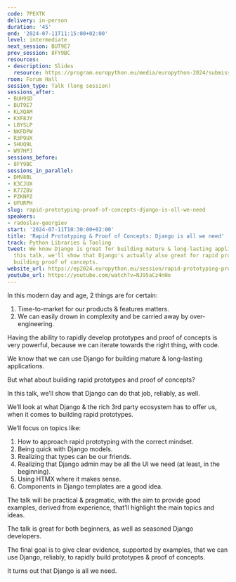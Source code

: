 ```yaml
---
code: 7PEXTK
delivery: in-person
duration: '45'
end: '2024-07-11T11:15:00+02:00'
level: intermediate
next_session: BUT9E7
prev_session: 8FY9BC
resources:
- description: Slides
  resource: https://program.europython.eu/media/europython-2024/submissions/7PEXTK/resources/EP2024_1dHs91s.pdf
room: Forum Hall
session_type: Talk (long session)
sessions_after:
- BUH9SD
- BUT9E7
- KLXQAM
- KXF8JY
- LBYSLP
- NKFDPW
- R3P9UX
- SHUQ9L
- W97HPJ
sessions_before:
- 8FY9BC
sessions_in_parallel:
- DMV8BL
- K3CJUX
- K77Z8V
- PZKNPZ
- UFURPH
slug: rapid-prototyping-proof-of-concepts-django-is-all-we-need
speakers:
- radoslav-georgiev
start: '2024-07-11T10:30:00+02:00'
title: 'Rapid Prototyping & Proof of Concepts: Django is all we need'
track: Python Libraries & Tooling
tweet: We know Django is great for building mature & long-lasting applications.  In
  this talk, we'll show that Django's actually also great for rapid prototyping &
  building proof of concepts.
website_url: https://ep2024.europython.eu/session/rapid-prototyping-proof-of-concepts-django-is-all-we-need
youtube_url: https://youtube.com/watch?v=NJ95aCz4nHo
---
```


In this modern day and age, 2 things are for certain:

1. Time-to-market for our products & features matters.
2. We can easily drown in complexity and be carried away by over-engineering.

Having the ability to rapidly develop prototypes and proof of concepts is very powerful, because we can iterate towards the right thing, with code.

We know that we can use Django for building mature & long-lasting applications.

But what about building rapid prototypes and proof of concepts?

In this talk, we’ll show that Django can do that job, reliably, as well.

We’ll look at what Django & the rich 3rd party ecosystem has to offer us, when it comes to building rapid prototypes.

We’ll focus on topics like:

1. How to approach rapid prototyping with the correct mindset.
2. Being quick with Django models.
3. Realizing that types can be our friends.
4. Realizing that Django admin may be all the UI we need (at least, in the beginning).
5. Using HTMX where it makes sense.
6. Components in Django templates are a good idea.

The talk will be practical & pragmatic, with the aim to provide good examples, derived from experience, that’ll highlight the main topics and ideas.

The talk is great for both beginners, as well as seasoned Django developers.

The final goal is to give clear evidence, supported by examples, that we can use Django, reliably, to rapidly build prototypes & proof of concepts.

It turns out that Django is all we need.
